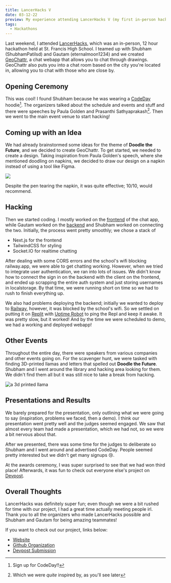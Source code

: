```yaml
---
title: LancerHacks V
date: 03-12-22
preview: My experience attending LancerHacks V (my first in-person hackathon)!
tags:
  - Hackathons
---
```


Last weekend, I attended [LancerHacks](https://lancerhacks.com), which was an
in-person, 12 hour hackathon held at St. Francis High School. I teamed up with
Shubham (<GitHub>ShubhamPatilsd</GitHub>) and Gautam
(<GitHub>eternalmoon1234</GitHub>) and we created
[GeoChattr](https://geochattr.netlify.app), a chat webapp that allows you to
chat through drawings. GeoChattr also puts you into a chat room based on the
city you're located in, allowing you to chat with those who are close by.

## Opening Ceremony

This was cool! I found Shubham because he was wearing a
[CodeDay](https://codeday.org) hoodie[^1]. The organizers talked about the
schedule and events and stuff and there were speeches by Paula Golden and
Prasanthi Sathyaprakash[^2]. Then we went to the main event venue to start
hacking!

## Coming up with an Idea

We had already brainstormed some ideas for the theme of **Doodle the Future**,
and we decided to create GeoChattr. To get started, we needed to create a
design. Taking inspiration from Paula Golden's speech, where she mentioned
doodling on napkins, we decided to draw our design on a napkin instead of using
a tool like Figma.

![](./napkin_design.jpeg)

Despite the pen tearing the napkin, it was quite effective; 10/10, would
recommend.

## Hacking

Then we started coding. I mostly worked on the
[frontend](https://github.com/GeoChattr/website) of the chat app, while Gautam
worked on the [backend](https://github.com/GeoChattr/api) and Shubham worked on
connecting the two. Initially, the process went pretty smoothly; we chose a
stack of

- Next.js for the frontend
- TailwindCSS for styling
- Socket.IO for realtime chatting

After dealing with some CORS errors and the school's wifi blocking railway.app,
we were able to get chatting working. However, when we tried to integrate user
authentication, we ran into lots of issues. We didn't know how to connect the
sign in on the backend with the client on the frontend, and ended up scrapping
the entire auth system and just storing usernames in localstorage. By that time,
we were running short on time so we had to rush to finish everything up.

We also had problems deploying the backend; initially we wanted to deploy to
[Railway](https://railway.app), however, it was blocked by the school's wifi. So
we settled on putting it on [Replit](https://repl.it) with
[Uptime Robot](https://uptimerobot.com) to ping the Repl and keep it awake. It
was pretty slow, but it worked! And by the time we were scheduled to demo, we
had a working and deployed webapp!

## Other Events

Throughout the entire day, there were speakers from various companies and other
events going on. For the scavenger hunt, we were tasked with finding 3D-printed
llamas and letters that spelled out **Doodle the Future**. Shubham and I went
around the library and hacking area looking for them. We didn't find them all
but it was still nice to take a break from hacking.

![a 3d printed llama](./llama.jpg)

## Presentations and Results

We barely prepared for the presentation, only outlining what we were going to
say (inspiration, problems we faced, then a demo). I think our presentation went
pretty well and the judges seemed engaged. We saw that almost every team had
made a presentation, which we had not, so we were a bit nervous about that.

After we presented, there was some time for the judges to deliberate so Shubham
and I went around and advertised CodeDay. People seemed pretty interested but we
didn't get many signups 😢.

At the awards ceremony, I was super surprised to see that we had won third
place! Afterwards, it was fun to check out everyone else's project on
[Devpost](https://lancerhacks-v.devpost.com/project-gallery).

## Overall Thoughts

LancerHacks was definitely super fun; even though we were a bit rushed for time
with our project, I had a great time actually meeting people irl. Thank you to
all the organizers who made LancerHacks possible and Shubham and Gautam for
being amazing teammates!

If you want to check out our project, links below:

- [Website](https://geochattr.netlify.app)
- [Github Organization](https://github.com/GeoChattr)
- [Devpost Submission](https://devpost.com/software/geochattr)

[^1]: Sign up for CodeDay!!
[^2]: Which we were _quite_ inspired by, as you'll see later

